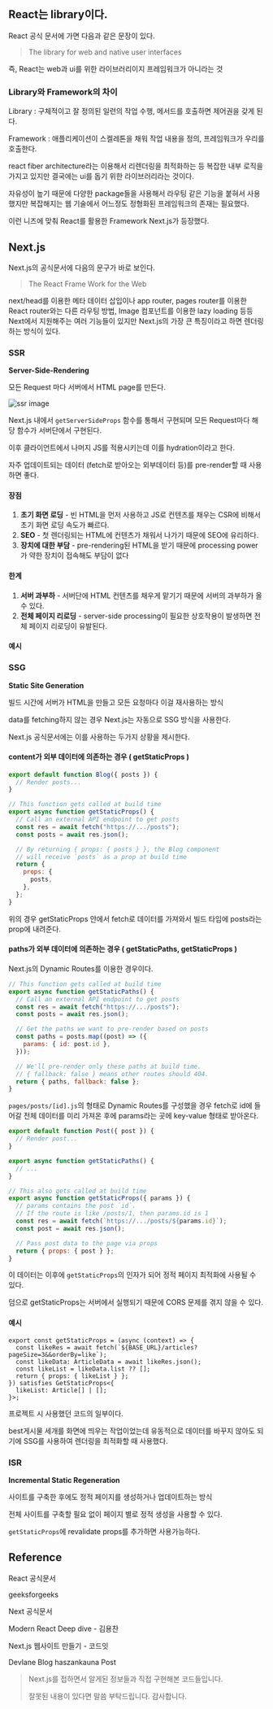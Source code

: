 ## React는 library이다.

React 공식 문서에 가면 다음과 같은 문장이 있다.

> The library for web and native user interfaces

즉, React는 web과 ui를 위한 라이브러리이지 프레임워크가 아니라는 것

### Library와 Framework의 차이

Library : 구체적이고 잘 정의된 일련의 작업 수행, 메서드를 호출하면 제어권을 갖게 된다.

Framework : 애플리케이션이 스켈레톤을 채워 작업 내용을 정의, 프레임워크가 우리를 호출한다.

react fiber architecture라는 이용해서 리렌더링을 최적화하는 등 복잡한 내부 로직을 가지고 있지만 결국에는 ui를 돕기 위한 라이브러리라는 것이다.

자유성이 높기 때문에 다양한 package들을 사용해서 라우팅 같은 기능을 붙혀서 사용했지만 복잡해지는 웹 기술에서 어느정도 정형화된 프레임워크의 존재는 필요했다.

이런 니즈에 맞춰 React를 활용한 Framework Next.js가 등장했다.

## Next.js

Next.js의 공식문서에 다음의 문구가 바로 보인다.

> The React Frame Work for the Web

next/head를 이용한 메타 데이터 삽입이나 app router, pages router를 이용한 React router와는 다른 라우팅 방법, Image 컴포넌트를 이용한 lazy loading 등등 Next에서 지원해주는 여러 기능들이 있지만 Next.js의 가장 큰 특징이라고 하면 렌더링하는 방식이 있다.

### SSR

**Server-Side-Rendering**

모든 Request 마다 서버에서 HTML page를 만든다.

<img
  src="/images/2024-05-31/Pasted%20image%2020240530181448.png"
  className="full"
  alt="ssr image"
/>

Next.js 내에서 `getServerSideProps` 함수를 통해서 구현되며 모든 Request마다 해당 함수가 서버단에서 구현된다.

이후 클라이언트에서 나머지 JS를 적용시키는데 이를 hydration이라고 한다.

자주 업데이트되는 데이터 (fetch로 받아오는 외부데이터 등)를 pre-render할 때 사용하면 좋다.

#### 장점

1. **초기 화면 로딩** - 빈 HTML을 먼저 사용하고 JS로 컨텐츠를 채우는 CSR에 비해서 초기 화면 로딩 속도가 빠르다.
2. **SEO** - 첫 렌더링되는 HTML에 컨텐츠가 채워서 나가기 때문에 SEO에 유리하다.
3. **장치에 대한 부담** - pre-rendering된 HTML을 받기 때문에 processing power가 약한 장치이 접속해도 부담이 없다

#### 한계

1. **서버 과부하** - 서버단에 HTML 컨텐츠를 채우게 맡기기 때문에 서버의 과부하가 올 수 있다.
2. **전체 페이지 리로딩** - server-side processing이 필요한 상호작용이 발생하면 전체 페이지 리로딩이 유발된다.

#### 예시

### SSG

**Static Site Generation**

빌드 시간에 서버가 HTML을 만들고 모든 요청마다 이걸 재사용하는 방식

data를 fetching하지 않는 경우 Next.js는 자동으로 SSG 방식을 사용한다.

Next.js 공식문서에는 이를 사용하는 두가지 상황을 제시한다.

#### content가 외부 데이터에 의존하는 경우 ( getStaticProps )

```jsx
export default function Blog({ posts }) {
  // Render posts...
}

// This function gets called at build time
export async function getStaticProps() {
  // Call an external API endpoint to get posts
  const res = await fetch("https://.../posts");
  const posts = await res.json();

  // By returning { props: { posts } }, the Blog component
  // will receive `posts` as a prop at build time
  return {
    props: {
      posts,
    },
  };
}
```

위의 경우 getStaticProps 안에서 fetch로 데이터를 가져와서 빌드 타임에 posts라는 prop에 내려준다.

#### paths가 외부 데이터에 의존하는 경우 ( getStaticPaths, getStaticProps )

Next.js의 Dynamic Routes를 이용한 경우이다.

```jsx
// This function gets called at build time
export async function getStaticPaths() {
  // Call an external API endpoint to get posts
  const res = await fetch("https://.../posts");
  const posts = await res.json();

  // Get the paths we want to pre-render based on posts
  const paths = posts.map((post) => ({
    params: { id: post.id },
  }));

  // We'll pre-render only these paths at build time.
  // { fallback: false } means other routes should 404.
  return { paths, fallback: false };
}
```

`pages/posts/[id].js`의 형태로 Dynamic Routes를 구성했을 경우 fetch로 id에 들어갈 전체 데이터를 미리 가져온 후에 params라는 곳에 key-value 형태로 받아온다.

```jsx
export default function Post({ post }) {
  // Render post...
}

export async function getStaticPaths() {
  // ...
}

// This also gets called at build time
export async function getStaticProps({ params }) {
  // params contains the post `id`.
  // If the route is like /posts/1, then params.id is 1
  const res = await fetch(`https://.../posts/${params.id}`);
  const post = await res.json();

  // Pass post data to the page via props
  return { props: { post } };
}
```

이 데이터는 이후에 `getStaticProps`의 인자가 되어 정적 페이지 최적화에 사용될 수 있다.

덤으로 getStaticProps는 서버에서 실행되기 때문에 CORS 문제를 겪지 않을 수 있다.

#### 예시

```tsx
export const getStaticProps = (async (context) => {
  const likeRes = await fetch(`${BASE_URL}/articles?pageSize=3&&orderBy=like`);
  const likeData: ArticleData = await likeRes.json();
  const likeList = likeData.list ?? [];
  return { props: { likeList } };
}) satisfies GetStaticProps<{
  likeList: Article[] | [];
}>;
```

프로젝트 시 사용했던 코드의 일부이다.

best게시물 세개를 화면에 띄우는 작업이었는데 유동적으로 데이터를 바꾸지 않아도 되기에 SSG를 사용하여 렌더링을 최적화할 때 사용했다.

### ISR

**Incremental Static Regeneration**

사이트를 구축한 후에도 정적 페이지를 생성하거나 업데이트하는 방식

전체 사이트를 구축할 필요 없이 페이지 별로 정적 생성을 사용할 수 있다.

`getStaticProps`에 revalidate props를 추가하면 사용가능하다.

## Reference

<a src="https://react.dev/">React 공식문서</a>

<a src="https://www.geeksforgeeks.org/software-framework-vs-library/">
  geeksforgeeks
</a>

<a src="https://nextjs.org/">Next 공식문서</a>

Modern React Deep dive - 김용찬

Next.js 웹사이트 만들기 - 코드잇

<a src="https://www.devlane.com/blog/what-is-server-side-rendering-in-next-js-pros-and-cons">
  Devlane Blog
</a>

<a src="https://dev.to/haszankauna/understanding-server-side-rendering-ssr-vs-client-side-rendering-csr-8gi#:~:text=Cons%20of%20SSR%3A,trigger%20a%20full%20page%20reload.">
  haszankauna Post
</a>

> Next.js를 접하면서 알게된 정보들과 직접 구현해본 코드들입니다.
>
> 잘못된 내용이 있다면 말씀 부탁드립니다. 감사합니다.
